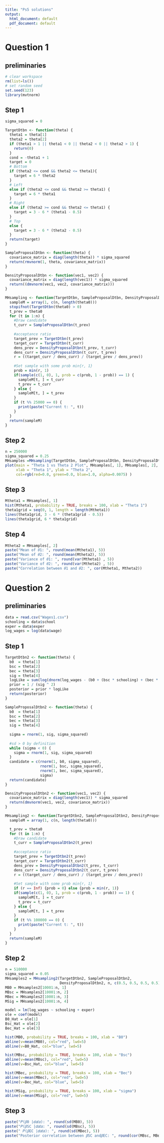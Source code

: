 ```yaml
---
title: "Ps5 solutions"
output:
  html_document: default
  pdf_document: default
---
```


# Question 1

## preliminaries
```r
# clear workspace
rm(list=ls())
# set random seed
set.seed(123)
library(mvtnorm)
```

## Step 1
```r
sigma_squared = 0

TargetDtbn <- function(theta) {
  theta1 = theta[1]
  theta2 = theta[2]
  if (theta1 > 1 || theta1 < 0 || theta2 < 0 || theta2 > 1) {
    return(0)
  }
  cond = -theta1 + 1
  target = 0
  # Bottom
  if (theta2 <= cond && theta2 <= theta1){
    target = 6 * theta2
  }
  # Left
  else if (theta2 <= cond && theta2 >= theta1) {
    target = 6 * theta1
  }
  # Right
  else if (theta2 >= cond && theta2 <= theta1) {
    target = 3 - 6 * (theta1 - 0.5)
  }
  # Top
  else {
    target = 3 - 6 * (theta2 - 0.5)
  }
  return(target)
}

SampleProposalDtbn <- function(theta) {
  covariance_matrix = diag(length(theta)) * sigma_squared
  return(rmvnorm(1, theta, covariance_matrix))
}

DensityProposalDtbn <- function(vec1, vec2) {
  covariance_matrix = diag(length(vec1)) * sigma_squared
  return((dmvnorm(vec1, vec2, covariance_matrix)))
}

MHsampling <- function(TargetDtbn, SampleProposalDtbn, DensityProposalDtbn, n, theta0) {
  sampleM = array(1, c(n, length(theta0)))
  stopifnot(TargetDtbn(theta0) > 0)
  t_prev = theta0
  for (t in 1:n) {
    #Draw candidate
    t_curr = SampleProposalDtbn(t_prev)
    
    #acceptance ratio
    target_prev = TargetDtbn(t_prev)
    target_curr = TargetDtbn(t_curr)
    dens_prev = DensityProposalDtbn(t_prev, t_curr)
    dens_curr = DensityProposalDtbn(t_curr, t_prev)
    r = ((target_curr / dens_curr) / (target_prev / dens_prev))
    
    #Set sample with some prob min{r, 1}
    prob = min(r, 1)
    if(sample(c(1, 0), 1, prob = c(prob, 1 - prob)) == 1) {
      sampleM[t, ] = t_curr
      t_prev = t_curr
    } else {
      sampleM[t, ] = t_prev
    }
    if (t %% 25000 == 0) {
      print(paste("Current t: ", t))
    }
  }
  return(sampleM)
}
```


## Step 2
```r
n = 250000
sigma_squared = 0.25
MHsamples =MHsampling(TargetDtbn, SampleProposalDtbn, DensityProposalDtbn, n, c(0.5, 0.5))
plot(main = "Theta 1 vs Theta 2 Plot", MHsamples[, 1], MHsamples[, 2],
     xlab = "Theta 1", ylab = "Theta 2",  
     col=rgb(red=0.0, green=0.0, blue=1.0, alpha=0.0075) )
```

## Step 3
```r
Mtheta1 = MHsamples[, 1]
hist(Mtheta1, probability = TRUE, breaks = 100, xlab = "Theta 1")
theta1grid = seq(0, 1, length = length(Mtheta1))
lines(theta1grid, 3 - 6 * (theta1grid - 0.5))
lines(theta1grid, 6 * theta1grid)
```

## Step 4
```r
Mtheta2 = MHsamples[, 2]
paste("Mean of 𝜃1: ", round(mean(Mtheta1), 5))
paste("Mean of 𝜃2: ", round(mean(Mtheta2), 5))
paste("Variance of 𝜃1: ", round(var(Mtheta1) , 5))
paste("Variance of 𝜃2: ", round(var(Mtheta2) , 5))
paste("Correlation between 𝜃1 and 𝜃2: ", cor(Mtheta1, Mtheta2))
```


# Question 2

## preliminaries
```r
data = read.csv("Wages1.csv")
schooling = data$school
exper = data$exper
log_wages = log(data$wage)
```

## Step 1
```r
TargetDtbn2 <- function(theta) {
  b0  = theta[1]
  bsc = theta[2]
  bec = theta[3]
  sig = theta[4]
  logLike = sum(log(dnorm(log_wages - (b0 + (bsc * schooling) + (bec * exper)), mean = 0, sd = sig)))
  prior = 1 / (sig ^ 2)
  posterior = prior * logLike
  return(posterior)
}

SampleProposalDtbn2 <- function(theta) {
  b0  = theta[1]
  bsc = theta[2]
  bec = theta[3]
  sig = theta[4]
  
  sigma = rnorm(1, sig, sigma_squared)
  
  #sd > 0 by definition
  while (sigma < 0) {
    sigma = rnorm(1, sig, sigma_squared)
  }
  candidate = c(rnorm(1, b0, sigma_squared),
                rnorm(1, bsc, sigma_squared),
                rnorm(1, bec, sigma_squared),
                sigma)
  return(candidate)
}

DensityProposalDtbn2 <- function(vec1, vec2) {
  covariance_matrix = diag(length(vec1)) * sigma_squared
  return(dmvnorm(vec1, vec2, covariance_matrix))
}

MHsampling2 <- function(TargetDtbn2, SampleProposalDtbn2, DensityProposalDtbn2, n, theta0) {
  sampleM = array(1, c(n, length(theta0)))

  t_prev = theta0
  for (t in 1:n) {
    #Draw candidate
    t_curr = SampleProposalDtbn2(t_prev)
    
    #acceptance ratio
    target_prev = TargetDtbn2(t_prev)
    target_curr = TargetDtbn2(t_curr)
    dens_prev = DensityProposalDtbn2(t_prev, t_curr)
    dens_curr = DensityProposalDtbn2(t_curr, t_prev)
    r = ((target_curr / dens_curr) / (target_prev / dens_prev))
    
    #Set sample with some prob min{r, 1}
    if (r == Inf) {prob = 0} else {prob = min(r, 1)}
    if(sample(c(1, 0), 1, prob = c(prob, 1 - prob)) == 1) {
      sampleM[t, ] = t_curr
      t_prev = t_curr
    } else {
      sampleM[t, ] = t_prev
    }
    if (t %% 100000 == 0) {
      print(paste("Current t: ", t))
    }
  }
  return(sampleM)
}
```

## Step 2
```r
n = 510000
sigma_squared = 0.05
MHsamples2 = MHsampling2(TargetDtbn2, SampleProposalDtbn2, 
                         DensityProposalDtbn2, n, c(0.5, 0.5, 0.5, 0.5))
MB0 = MHsamples2[10001:n, 1]
MBsc = MHsamples2[10001:n, 2]
MBec = MHsamples2[10001:n, 3]
MSig = MHsamples2[10001:n, 4]

model = lm(log_wages ~ schooling + exper)
ole = coef(model)
B0_Hat = ole[1]
Bsc_Hat = ole[2]
Bec_Hat = ole[3]
```
```r
hist(MB0, probability = TRUE, breaks = 100, xlab = "B0")
abline(v=mean(MB0), col="red", lwd=5)
abline(v=B0_Hat, col="blue", lwd=5)
```
```r
hist(MBsc, probability = TRUE, breaks = 100, xlab = "Bsc")
abline(v=mean(MBsc), col="red", lwd=5)
abline(v=Bsc_Hat, col="blue", lwd=5)
```
```r
hist(MBec, probability = TRUE, breaks = 100, xlab = "Bec")
abline(v=mean(MBec), col="red", lwd=5)
abline(v=Bec_Hat, col="blue", lwd=5)
```
```r
hist(MSig, probability = TRUE, breaks = 100, xlab = "sigma")
abline(v=mean(MSig), col="red", lwd=5)
```

## Step 3
```r
paste("𝑃(𝛽0 |𝑑𝑎𝑡𝑎): ", round(sd(MB0), 5))
paste("𝑃(𝛽SC |𝑑𝑎𝑡𝑎: ", round(sd(MBsc), 5))
paste(" 𝑃(𝛽EC |𝑑𝑎𝑡𝑎): ", round(sd(MBec), 5))
paste("Posterior correlation between 𝛽SC and𝛽EC: ", round(cor(MBsc, MBec)))
```



